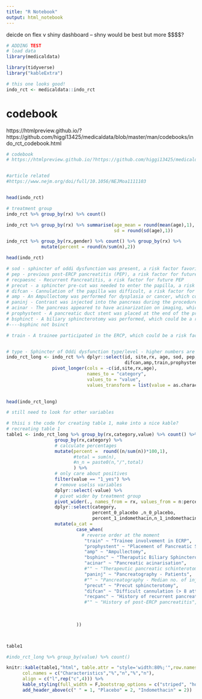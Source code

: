```yaml
---
title: "R Notebook"
output: html_notebook
---
```




deicde on flex v shiny dashboard -- shny would be best but more $$$$?


```r
# ADDING TEST
# load data
library(medicaldata)

library(tidyverse)
library("kableExtra")

# this one looks good!
indo_rct <- medicaldata::indo_rct

```

# codebook
https://htmlpreview.github.io/?https://github.com/higgi13425/medicaldata/blob/master/man/codebooks/indo_rct_codebook.html

```r
# codebook
# https://htmlpreview.github.io/?https://github.com/higgi13425/medicaldata/blob/master/man/codebooks/indo_rct_codebook.html


#article related
#https://www.nejm.org/doi/full/10.1056/NEJMoa1111103



```


```r

head(indo_rct)

```



```r

# treatment group
indo_rct %>% group_by(rx) %>% count()

```




```r


indo_rct %>% group_by(rx) %>% summarise(age_mean = round(mean(age),1),
                                        sd = round(sd(age),1))

```

```r


indo_rct %>% group_by(rx,gender) %>% count() %>% group_by(rx) %>%
             mutate(percent = round(n/sum(n),2)) 

```




```r

head(indo_rct)

```




```r
# sod - sphincter of oddi dysfunction was present, a risk factor favoring post-ERCP pancreatitis
# pep - previous post-ERCP pancreatitis (PEP), a risk factor for future PEP
# recpaesnc - Recurrent Pancreatitis, a risk factor for future PEP
# precut - a sphincter pre-cut was needed to enter the papilla, a risk factor for PEP
# difcan - Cannulation of the papilla was difficult, a risk factor for PEP
# amp - An Ampullectomy was performed for dysplasia or cancer, which could be a risk factor for PEP
# paninj - Contrast was injected into the pancreas during the procedure, a risk factor for PEP
# acinar - The pancreas appeared to have acinarization on imaging, which could be a risk factor for PEP
# prophystent - A pancreatic duct stent was placed at the end of the procedure per the judgement of the endoscopist (more often in high-risk cases), a potential protective effect against PEP
# bsphinct - A biliary sphincterotomy was performed, which could be a risk factor for PEP
#----bsphinc not bsinct

# train - A trainee participated in the ERCP, which could be a risk factor for PEP


# type - Sphincter of Oddi dysfunction type/level - higher numbers are more severe with greater association with PEP
indo_rct_long <- indo_rct %>% dplyr::select(id, site,rx, age, sod, pep,recpanc,precut,
                                            difcan,amp,train,prophystent,acinar,paninj,bsphinc) %>%
                 pivot_longer(cols = -c(id,site,rx,age),
                              names_to = "category", 
                              values_to = "value",
                              values_transform = list(value = as.character))
     

head(indo_rct_long)   
```









```r

# still need to look for other variables

# thisi s the code for creating table 1, make into a nice kable?
# recreating table 1
table1 <- indo_rct_long %>% group_by(rx,category,value) %>% count() %>%
                  group_by(rx,category) %>%
                  # calculate percentages
                  mutate(percent =  round((n/sum(n))*100,1),
                         #total = sum(n),
                         #n_n = paste0(n,"/",total)
                         ) %>%
                  # only care about positives
                  filter(value == "1_yes") %>%
                  # remove uselss variables
                  dplyr::select(-value) %>%
                  # pivot wider by treatment group
                  pivot_wider(., names_from = rx, values_from = n:percent) %>%
                  dplyr::select(category,
                                percent_0_placebo ,n_0_placebo,
                                percent_1_indomethacin,n_1_indomethacin) %>%
                  mutate(a_cat = 
                          case_when(
                            # reverse order at the moment
                             "train" ~ "Trainee involvement in ECRP",
                             "prophystent" ~ "Placement of Pancreatic Stent",
                             "amp" ~ "Ampullectomy",
                             "bsphinc" ~ "Theraputic Biliary Sphincterotomy",
                             "acinar" ~ "Pancreatic acinarisation",
                             #"" ~ "Therapeutic pancreatic schinterotomt",
                             "paninj" ~ "Pancreatography - Patients",
                             #"" ~ "Pancreatography - Median no. of injections of contrast agent into pancreatic duct",
                             "precut" ~ "Precut sphincterotomy",
                             "difcan" ~ "Difficult cannulation (> 8 attempts)",
                             "recpanc" ~ "History of recurrent pancreatitis",
                             #"" ~ "History of post-ERCP pancreatitis",
                             
                             
                             
                          ))



table1

#indo_rct_long %>% group_by(value) %>% count()

```



```r


knitr::kable(table1,"html", table.attr = "style='width:80%;'",row.names = F,
      col.names = c("Characteristics","%","n","%","n"),
      align = c("l",rep("c",4))) %>%
      kable_styling(full_width = F,bootstrap_options = c("striped", "hover"), font_size = 10) %>%
      add_header_above(c(" " = 1, "Placebo" = 2, "Indomethacin" = 2))


```


































